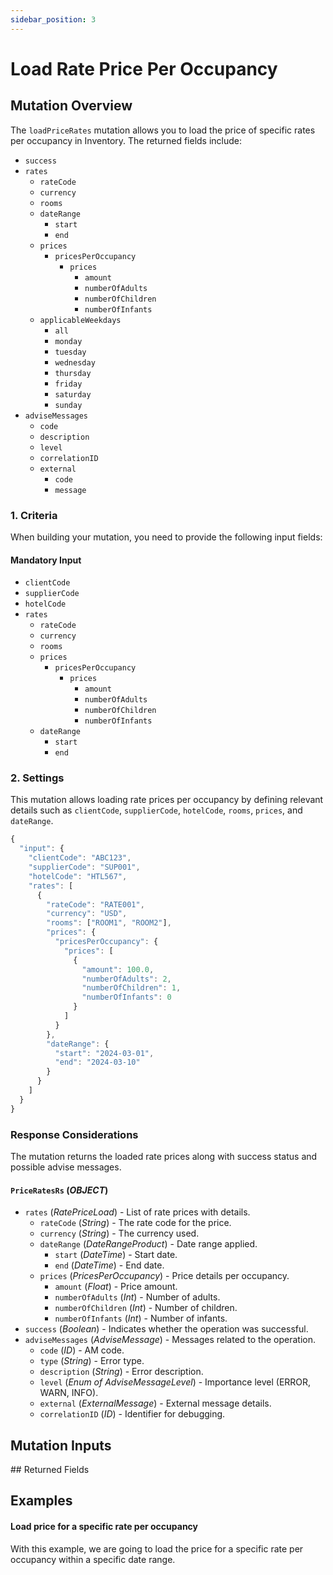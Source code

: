 ```yaml
---
sidebar_position: 3
---
```




# Load Rate Price Per Occupancy

## Mutation Overview

The `loadPriceRates` mutation allows you to load the price of specific rates per occupancy in Inventory. The returned fields include:

* `success`
* `rates`
    * `rateCode`
    * `currency`
    * `rooms`
    * `dateRange`
        * `start`
        * `end`
    * `prices`
        * `pricesPerOccupancy`
            * `prices`
                * `amount`
                * `numberOfAdults`
                * `numberOfChildren`
                * `numberOfInfants`
    * `applicableWeekdays`
        * `all`
        * `monday`
        * `tuesday`
        * `wednesday`
        * `thursday`
        * `friday`
        * `saturday`
        * `sunday`
* `adviseMessages`
    * `code`
    * `description`
    * `level`
    * `correlationID`
    * `external`
        * `code`
        * `message`

### 1. Criteria

When building your mutation, you need to provide the following input fields:

#### Mandatory Input
* `clientCode`
* `supplierCode`
* `hotelCode`
* `rates`
    * `rateCode`
    * `currency`
    * `rooms`
    * `prices`
        * `pricesPerOccupancy`
            * `prices`
                * `amount`
                * `numberOfAdults`
                * `numberOfChildren`
                * `numberOfInfants`
    * `dateRange`
        * `start`
        * `end`

### 2. Settings

This mutation allows loading rate prices per occupancy by defining relevant details such as `clientCode`, `supplierCode`, `hotelCode`, `rooms`, `prices`, and `dateRange`.

```js
{
  "input": {
    "clientCode": "ABC123",
    "supplierCode": "SUP001",
    "hotelCode": "HTL567",
    "rates": [
      {
        "rateCode": "RATE001",
        "currency": "USD",
        "rooms": ["ROOM1", "ROOM2"],
        "prices": {
          "pricesPerOccupancy": {
            "prices": [
              {
                "amount": 100.0,
                "numberOfAdults": 2,
                "numberOfChildren": 1,
                "numberOfInfants": 0
              }
            ]
          }
        },
        "dateRange": {
          "start": "2024-03-01",
          "end": "2024-03-10"
        }
      }
    ]
  }
}
```

### Response Considerations

The mutation returns the loaded rate prices along with success status and possible advise messages.

#### `PriceRatesRs` (*OBJECT*)
* `rates` (*RatePriceLoad*) - List of rate prices with details.
    * `rateCode` (*String*) - The rate code for the price.
    * `currency` (*String*) - The currency used.
    * `dateRange` (*DateRangeProduct*) - Date range applied.
        * `start` (*DateTime*) - Start date.
        * `end` (*DateTime*) - End date.
    * `prices` (*PricesPerOccupancy*) - Price details per occupancy.
        * `amount` (*Float*) - Price amount.
        * `numberOfAdults` (*Int*) - Number of adults.
        * `numberOfChildren` (*Int*) - Number of children.
        * `numberOfInfants` (*Int*) - Number of infants.
* `success` (*Boolean*) - Indicates whether the operation was successful.
* `adviseMessages` (*AdviseMessage*) - Messages related to the operation.
    * `code` (*ID*) - AM code.
    * `type` (*String*) - Error type.
    * `description` (*String*) - Error description.
    * `level` (*Enum of AdviseMessageLevel*) - Importance level (ERROR, WARN, INFO).
    * `external` (*ExternalMessage*) - External message details.
    * `correlationID` (*ID*) - Identifier for debugging.

## Mutation Inputs

<InventoryLoadPriceRatesInput />
## Returned Fields

<PriceRatesRs />


## Examples

#### Load price for a specific rate per occupancy

With this example, we are going to load the price for a specific rate per occupancy within a specific date range.

<GraphqlSample query={priceRatesPerOccupancyLoadMutation} variables={priceRatesPerOccupancyLoadVariables} />
